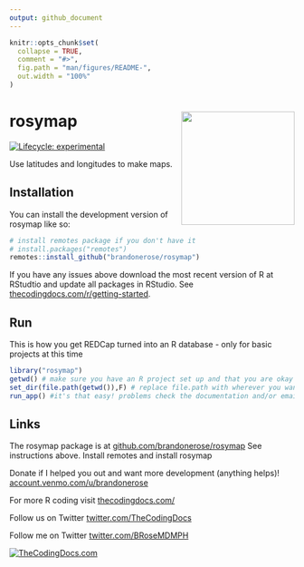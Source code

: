 ```yaml
---
output: github_document
---
```


<!-- README.md is generated from README.Rmd. Please edit that file -->

```r
knitr::opts_chunk$set(
  collapse = TRUE,
  comment = "#>",
  fig.path = "man/figures/README-",
  out.width = "100%"
)
```

# rosymap <img src="man/figures/logo.png" align="right" height="200" />

<!-- badges: start -->
[![Lifecycle: experimental](https://img.shields.io/badge/lifecycle-experimental-orange.svg)](https://lifecycle.r-lib.org/articles/stages.html#experimental)
<!-- badges: end -->

Use latitudes and longitudes to make maps.

## Installation

You can install the development version of rosymap like so:

``` r
# install remotes package if you don't have it
# install.packages("remotes") 
remotes::install_github("brandonerose/rosymap")

```

If you have any issues above download the most recent version of R at RStudtio and update all packages in RStudio. See [thecodingdocs.com/r/getting-started](https://www.thecodingdocs.com/r/getting-started "R Getting Started").

## Run

This is how you get REDCap turned into an R database - only for basic projects at this time

```r
library("rosymap")
getwd() # make sure you have an R project set up and that you are okay with files being stored here (be careful with cloud drives)
set_dir(file.path(getwd()),F) # replace file.path with wherever you want files from this app to be stored...
run_app() #it's that easy! problems check the documentation and/or email thecodingdocs@gmail.com
```

## Links

The rosymap package is at [github.com/brandonerose/rosymap](https://github.com/brandonerose/rosymap "rosymap R package")
See instructions above. Install remotes and install rosymap

Donate if I helped you out and want more development (anything helps)! [account.venmo.com/u/brandonerose](https://account.venmo.com/u/brandonerose "Venmo Donation")

For more R coding visit [thecodingdocs.com/](https://www.thecodingdocs.com/ "TheCodingDocs.com")

Follow us on Twitter [twitter.com/TheCodingDocs](https://twitter.com/TheCodingDocs "TheCodingDocs Twitter")

Follow me on Twitter [twitter.com/BRoseMDMPH](https://twitter.com/BRoseMDMPH "BRoseMDMPH Twitter")

[![TheCodingDocs.com](man/figures/TCD.png)](http://www.thecodingdocs.com)
